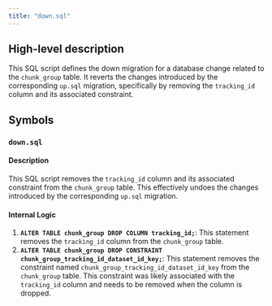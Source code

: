 ```yaml
---
title: "down.sql"
---
```


## High-level description
This SQL script defines the down migration for a database change related to the `chunk_group` table. It reverts the changes introduced by the corresponding `up.sql` migration, specifically by removing the `tracking_id` column and its associated constraint.

## Symbols

### `down.sql`
#### Description
This SQL script removes the `tracking_id` column and its associated constraint from the `chunk_group` table. This effectively undoes the changes introduced by the corresponding `up.sql` migration.

#### Internal Logic
1. **`ALTER TABLE chunk_group DROP COLUMN tracking_id;`**: This statement removes the `tracking_id` column from the `chunk_group` table.
2. **`ALTER TABLE chunk_group DROP CONSTRAINT chunk_group_tracking_id_dataset_id_key;`**: This statement removes the constraint named `chunk_group_tracking_id_dataset_id_key` from the `chunk_group` table. This constraint was likely associated with the `tracking_id` column and needs to be removed when the column is dropped. 
